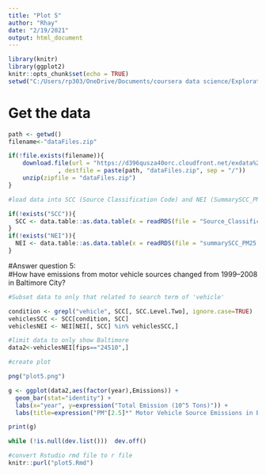 ```yaml
---
title: "Plot 5"
author: "Rhay"
date: "2/19/2021"
output: html_document
---
```


```r
library(knitr)
library(ggplot2)
knitr::opts_chunk$set(echo = TRUE)
setwd("C:/Users/rp303/OneDrive/Documents/coursera data science/ExploratoryData-AnalysisProject2")
```
# Get the data

```r


path <- getwd()
filename<-"dataFiles.zip"

if(!file.exists(filename)){
    download.file(url = "https://d396qusza40orc.cloudfront.net/exdata%2Fdata%2FNEI_data.zip"
              , destfile = paste(path, "dataFiles.zip", sep = "/"))
    unzip(zipfile = "dataFiles.zip")
}

#load data into SCC (Source Classification Code) and NEI (SummarySCC_PM25) if we haven't already

if(!exists("SCC")){
  SCC <- data.table::as.data.table(x = readRDS(file = "Source_Classification_Code.rds"))
}
if(!exists("NEI")){
  NEI <- data.table::as.data.table(x = readRDS(file = "summarySCC_PM25.rds"))
}
```
#Answer question 5:  
#How have emissions from motor vehicle sources changed from 1999–2008 in Baltimore City?
```r

#Subset data to only that related to search term of 'vehicle'

condition <- grepl("vehicle", SCC[, SCC.Level.Two], ignore.case=TRUE)
vehiclesSCC <- SCC[condition, SCC]
vehiclesNEI <- NEI[NEI[, SCC] %in% vehiclesSCC,]

#limit data to only show Baltimore
data2<-vehiclesNEI[fips=="24510",]

#create plot 

png("plot5.png")

g <- ggplot(data2,aes(factor(year),Emissions)) +
  geom_bar(stat="identity") +
  labs(x="year", y=expression("Total Emission (10^5 Tons)")) + 
  labs(title=expression("PM"[2.5]*" Motor Vehicle Source Emissions in Baltimore from 1999-2008"))

print(g)

while (!is.null(dev.list()))  dev.off()
```
```r
#convert Rstudio rmd file to r file
knitr::purl("plot5.Rmd")

```


